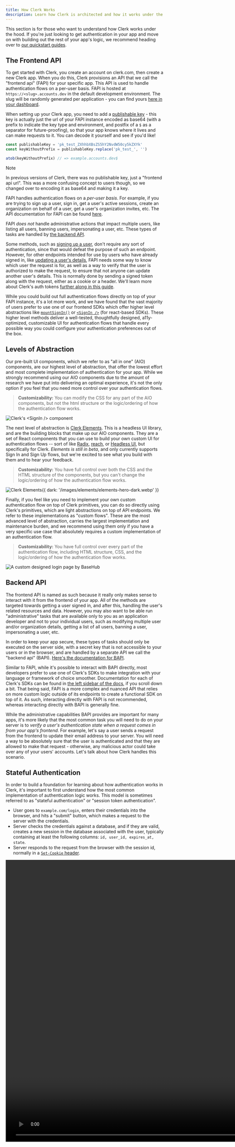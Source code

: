 ```yaml
---
title: How Clerk Works
description: Learn how Clerk is architected and how it works under the hood.
---
```


This section is for those who want to understand how Clerk works under the hood. If you're just looking to get authentication in your app and move on with building out the rest of your app's logic, we recommend heading over to [our quickstart guides](/docs/quickstarts/overview).

## The Frontend API

To get started with Clerk, you create an account on clerk.com, then create a new Clerk app. When you do this, Clerk provisions an API that we call the "frontend api" (FAPI) for your specific app. This API is used to handle authentication flows on a per-user basis. FAPI is hosted at `https://<slug>.accounts.dev` in the default development environment. The slug will be randomly generated per application - you can find yours [here in your dashboard](https://dashboard.clerk.com/last-active?path=domains).

When setting up your Clerk app, you need to add a [publishable key](/docs/deployments/clerk-environment-variables#clerk-publishable-and-secret-keys) - this key is actually just the url of your FAPI instance encoded as base64 (with a prefix to indicate the key type and environment, and postfix of a `$` as a separator for future-proofing), so that your app knows where it lives and can make requests to it. You can decode it yourself and see if you'd like!

```js
const publishableKey = 'pk_test_ZXhhbXBsZS5hY2NvdW50cy5kZXYk'
const keyWithoutPrefix = publishableKey.replace('pk_test_', '')

atob(keyWithoutPrefix) // => example.accounts.dev$
```

> [!NOTE]
> In previous versions of Clerk, there was no publishable key, just a "frontend api url". This was a more confusing concept to users though, so we changed over to encoding it as base64 and making it a key.

FAPI handles authentication flows on a _per-user basis_. For example, if you are trying to sign up a user, sign in, get a user's active sessions, create an organization on behalf of a user, get a user's organization invites, etc. The API documentation for FAPI can be found [here](https://clerk.com/docs/reference/frontend-api).

FAPI _does not_ handle administrative actions that impact multiple users, like listing all users, banning users, impersonating a user, etc. These types of tasks are handled by [the backend API](#backend-api).

Some methods, such as [signing up a user](https://clerk.com/docs/reference/frontend-api/tag/Sign-Ups#operation/createSignUps), don't require any sort of authentication, since that would defeat the purpose of such an endpoint. However, for other endpoints intended for use by users who have already signed in, like [updating a user's details](https://clerk.com/docs/reference/frontend-api/tag/User#operation/patchUser), FAPI needs some way to know which user the request is for, as well as a way to verify that the user is authorized to make the request, to ensure that not anyone can update another user's details. This is normally done by sending a signed token along with the request, either as a cookie or a header. We'll learn more about Clerk's auth tokens [further along in this guide](#stateful-authentication).

While you could build out full authentication flows directly on top of your FAPI instance, it's a lot more work, and we have found that the vast majority of users prefer to use one of our frontend SDKs which offer higher level abstractions like [`mountSignIn()`](/docs/components/authentication/sign-in#mount-sign-in) or [`<SignIn />`](/docs/components/authentication/sign-in) (for react-based SDKs). These higher level methods deliver a well-tested, thoughtfully designed, a11y-optimized, customizable UI for authentication flows that handle every possible way you could configure your authentication preferences out of the box.

## Levels of Abstraction

Our pre-built UI components, which we refer to as "all in one" (AIO) components, are our highest level of abstraction, that offer the lowest effort and most complete implementation of authentication for your app. While we strongly recommend using our AIO components due to the amount of research we have put into delivering an optimal experience, it's not the only option if you feel that you need more control over your authentication flows.

> **Customizability:** You can modify the CSS for any part of the AIO components, but not the html structure or the logic/ordering of how the authentication flow works.

![Clerk's \<SignIn /> component](/docs/images/ui-components/sign-in.svg)

The next level of abstraction is [Clerk Elements](/docs/customization/elements/overview). This is a headless UI library, and are the building blocks that make up our AIO components. They are a set of React components that you can use to build your own custom UI for authentication flows -- sort of like [Radix](https://www.radix-ui.com), [reach](https://reach.tech), or [Headless UI](https://headlessui.com), but specifically for Clerk. _Elements is still in beta_, and only currently supports Sign In and Sign Up flows, but we're excited to see what you build with them and to hear your feedback.

> **Customizability:** You have full control over both the CSS and the HTML structure of the components, but you can't change the logic/ordering of how the authentication flow works.

![Clerk Elements](/images/elements/elements-hero-light.webp){{ dark: '/images/elements/elements-hero-dark.webp' }}

Finally, if you feel like you need to implement your own custom authentication flow on top of Clerk primitives, you can do so directly using Clerk's primitives, which are light abstractions on top of API endpoints. We refer to these implementations as "custom flows". These are the most advanced level of abstraction, carries the largest implementation and maintenance burden, and we recommend using them only if you have a very specific use case that absolutely requires a custom implementation of an authentication flow.

> **Customizability:** You have full control over every part of the authentication flow, including HTML structure, CSS, and the logic/ordering of how the authentication flow works.

![A custom designed login page by BaseHub](/images/how-clerk-works/basehub-login.png)

## Backend API

The frontend API is named as such because it really only makes sense to interact with it from the frontend of your app. All of the methods are targeted towards getting a user signed in, and after this, handling the user's related resources and data. However, you may also want to be able run "administrative" tasks that are available only to you as an application developer and not to your individual users, such as modifying multiple user and/or organization details, getting a list of all users, banning a user, impersonating a user, etc.

In order to keep your app secure, these types of tasks should only be executed on the server side, with a secret key that is not accessible to your users or in the browser, and are handled by a separate API we call the "backend api" (BAPI). [Here's the documentation for BAPI](https://clerk.com/docs/reference/backend-api).

Similar to FAPI, while it's possible to interact with BAPI directly, most developers prefer to use one of Clerk's SDKs to make integration with your language or framework of choice smoother. Documentation for each of Clerk's SDKs can be found in [the left sidebar of the docs](https://clerk.com/docs), if you scroll down a bit. That being said, FAPI is a more complex and nuanced API that relies on more custom logic outside of its endpoints to create a functional SDK on top of it. As such, interacting directly with FAPI is not recommended, whereas interacting directly with BAPI is generally fine.

While the administrative capabilities BAPI provides are important for many apps, it's more likely that the most common task you will need to do on your server is to _verify a user's authentication state when a request comes in from your app's frontend_. For example, let's say a user sends a request from the frontend to update their email address to your server. You will need a way to be absolutely sure that the user is authenticated and that they are allowed to make that request - otherwise, any malicious actor could take over any of your users' accounts. Let's talk about how Clerk handles this scenario.

## Stateful Authentication

In order to build a foundation for learning about how authentication works in Clerk, it's important to first understand how the most common implementation of authentication logic works. This model is sometimes referred to as "stateful authentication" or "session token authentication".

- User goes to `example.com/login`, enters their credentials into the browser, and hits a "submit" button, which makes a request to the server with the credentials.
- Server checks the credentials against a database, and if they are valid, creates a new session in the database associated with the user, typically containing at least the following columns: `id, user_id, expires_at, state`.
- Server responds to the request from the browser with the session id, normally in a [`Set-Cookie` header](https://developer.mozilla.org/en-US/docs/Web/HTTP/Headers/Set-Cookie).

<Video src="/docs/images/how-clerk-works/stateful-auth.mp4" width="1600" height="900" autoPlay muted loop playsInline />

- The next time the browser sends a request to the server, it sends the cookie containing the session id. The server can then look up the session id in the database to verify that the user has a valid session, and get back the user id, which can be used to look up the user's data.

<Video src="/docs/images/how-clerk-works/stateful-auth-2.mp4" loop autoPlay muted />

> [!NOTE]
> You may wonder, what happens if an attacker gets their hands on your session id? Generally, the answer here is that you're in trouble - if an attacker gets your session ID, they can log in as you. For this reason, using [https](https://developer.mozilla.org/en-US/docs/Glossary/HTTPS) (ensures attacker can't [sniff it](https://en.wikipedia.org/wiki/Sniffing_attack)) and ensuring the cookie is [set as `HttpOnly`](https://developer.mozilla.org/en-US/docs/Web/HTTP/Headers/Set-Cookie#httponly) (ensures attacker can't get it via remote javascript execution) are best practices.

This is a perfectly reasonable authentication model and works great for most apps. It's also very simple to understand and implement. Additionally, since it checks the database for _every request_ requiring authentication, sessions can be instantly revoked if needed (set state to `revoked` and add a check in server logic). However, it does add latency to every request due to this extra database lookup, and can be a bit more difficult to scale as you start to shard out your database.

## Stateless Authentication

There is another authentication model, referred to as "stateless" authentication, which mitigates the two downsides of stateful authentication, but introduces its own downsides as a result. Stateless authentication works as follows:

- User goes to `example.com/login`, enters their credentials into the browser, and hits a "submit" button, which makes a request to the server with the credentials.
- Server checks the credentials against a database, and if they are valid, creates a [signed token](/docs/how-clerk-works/tokens-signatures) containing some basic user data such as the user id.
- Server responds to the request from the browser with the token, normally in a [`Set-Cookie` header](https://developer.mozilla.org/en-US/docs/Web/HTTP/Headers/Set-Cookie).

<Video src="/docs/images/how-clerk-works/stateless-auth.mp4" loop autoPlay muted />

- The next time the browser sends a request to the server, it sends the cookie containing the token. The server can then verify the signature of the token to ensure that it's valid, and utilize the user id contained within the token to look up the user's data.

<Video src="/docs/images/how-clerk-works/stateless-auth-2.mp4" loop autoPlay muted />

This model is substantially more complex to implement, but has a number of advantages. The primary advantage is that it eliminates the additional database lookup latency from the stateful model. It also eliminates any scaling issues due to the elimination of the database lookup. It doesn't come without downsides though. Aside from the additional implementation complexity (which isn't a downside for you if you're using Clerk, since we handle that for you), is the fact that **JWTs cannot be revoked**, since they never "phone home".

This means that if you need to revoke a user's session, you'd need to either wait until the JWT expires on its own, or change your signing keys, which would sign out all your users. Even if you do this, if the public key is cached within the implementing app, which is standard practice, the revocation wouldn't take effect until the cache expires.

This is a substantial downside, as it puts you in a tough spot as a developer if you have a security issue of any sort that requires revoking any user's session.

## Clerk's authentication model

Clerk's authentication model is a hybrid of the stateful and stateless models. It almost entirely eliminates the JWT expiration downside of the stateless model, at the cost of adding a substantial amount of extra complexity to the implementation on Clerk's side. For a developer implementing Clerk, this is all upside since this complexity is handled internally by Clerk's software engineers. It's the exact same flow when signing in as the stateless flow, except that the signed token issued is **set to expire every 60 seconds**. Here are the steps

- User goes to `example.com/login`, enters their credentials into the browser, and hits a "submit" button, which makes a request to the server with the credentials.
- Server checks the credentials against a database, and if they are valid, creates a session in the database and a [signed token](/docs/how-clerk-works/tokens-signatures) containing some basic user data such as the user id. Notably, this token expires after **one minute**.
- Server responds to the request from the browser with the token, normally in a [`Set-Cookie` header](https://developer.mozilla.org/en-US/docs/Web/HTTP/Headers/Set-Cookie).

<Video src="/docs/images/how-clerk-works/hybrid-auth.mp4" loop autoPlay muted />

- And just like stateless auth, the next time the browser sends a request to the server, it sends the cookie containing the token. The server can then verify the signature of the token to ensure that it's valid, and utilize the user id contained within the token to look up the user's data.

<Video src="/docs/images/how-clerk-works/hybrid-auth-2.mp4" loop autoPlay muted />

So far, this is the same as stateless auth, with the only difference being the short expiration time of the session token. Normally with stateless auth, the token's expiration is set to the session lifetime (normally a week or a month), so if the token expires, it means the session has expired and the user needs to sign in again. You have likely experienced this on many apps you have used, that every once in a while you need to re-authenticate naturally. In fact, Chrome has a limit to how long a cookie can exist (400 days at time of writing), after which users will be automatically signed out regardless of whether the app developer has set a longer session lifetime than that. Limiting session lifetime is [generally considered an important security practice](https://www.pingidentity.com/en/resources/blog/post/session-management.html#rte-33a93a79-b461-4b8e-9b7b-5b10a2777b70), and this is standard behavior for authentication.

The problem with this is that since tokens can't be revoked, if a token is compromised, the attacker has the entirety of the session lifetime to be able to take over the user's account. This will be several days at least on average, if not several weeks. Clerk's model mitigates this issue by setting an extremely short session token lifetime of just a minute. Normally, a Clerk token will have already expired before an attacker gets the chance to even try to use it. This is great for security, but it does create a complication in the authentication flow, in that **it decouples token expiration from session lifetime**.

<Video src="/docs/images/how-clerk-works/invalidation.mp4" loop autoPlay muted />

Remember that normally with stateless authentication, when the token expires, it means the user needs to sign in again. With Clerk's model, this is not the case - forcing a user to re-authenticate every minute would be absurd. In order to make this change work, Clerk introduces a new "token refresh" flow that runs in the background that is responsible for refreshing the token every minute.

In Clerk's frontend SDKs, this refresh flow runs on a timer that runs every 50 seconds, allowing 10 seconds for network latency. This ensures that the token is always valid while the user is actively using the application. The [`/client/sessions/<id>/tokens` endpoint](https://clerk.com/docs/reference/frontend-api/tag/Sessions#operation/createSessionToken) from FAPI is used for this. If you open the network tab in your browser's developer tools on a Clerk application, you will see this request being sent, and a session token being returned in the response.

<Video src="/docs/images/how-clerk-works/renewal.mp4" loop autoPlay muted />

## Clerk's cookies & tokens in detail

> [!TIP]
> To understand Clerk's architecture, it's important to have a solid foundational understanding of how browser cookies work at a detailed level. If you feel confident about your knowledge of cookies and their properties, read on. If not, [check out our cookies guide](/docs/how-clerk-works/cookies) first!

You may be wondering, if the session token is only valid for a minute, how does Clerk know how long your entire session lifetime is? In order to make this work, Clerk generates **two different tokens** which we call the "client token" and the "session token". Let's break down each of these tokens and how they are configured as cookies for context. We'll start with the client token.

- **Cookie name:** `__client`
- **Contents:** A Clerk-signed JWT containing a `session_id` and a `rotating_token`. The rotating token is used to prevent [session fixation attacks](https://clerk.com/docs/security/fixation-protection), and rotates any time a sign in flow occurs across any device.
- **Domain:** Set on your FAPI domain (`clerk.example.com` or `<slug>.accounts.dev`), rather than on your app domain. This is a security measure - for example if your app logs are leaked, they wouldn't contain client token values, since it's scoped to a different domain.
- **Expiration:** Set to your session lifetime, which is 7 days by default, but can be configured in the Clerk dashboard.
- **HttpOnly:** Yes
- **SameSite:** Lax

When you sign in to Clerk, a client token will be created and set as a cookie if there isn't already one present. If there is one already, the rotating token will update. As long as the client token is valid, Clerk can be confident that the user is authenticated, and will generate a short-lived session token to be returned directly to the application. More details about the session token:

- **Cookie name:** `__session`
- **Contents:** A Clerk-signed JWT containing [a set of default claims](/docs/backend-requests/resources/session-tokens#default-session-claims), which can also be customized to include additional claims via the Clerk dashboard.
- **Domain:** Set on your application's domain directly, scoped strictly so it cannot be shared across subdomains. This is done for security, to prevent a security issue on a different app on a different subdomain from being able to take over your users' accounts. If you need to send the session token value across subdomain boundaries (like from `example.com` to `api.example.com`), you can [put the token in a request header instead](/docs/backend-requests/making/cross-origin).
- **Expiration:** 60 seconds
- **HttpOnly:** No - must be able to be accessed by client-side SDKs
- **SameSite:** Lax

The logistics of how these cookies are set and managed are handled by Clerk's frontend SDKs, as many of the details can't be handled purely by an API endpoint response. For this reason, we strongly recommend using one of Clerk'said frontend SDKs to implement authentication flows in general.

With this setup complete, when your app makes a request from the frontend to your backend, if the backend is on the same origin, the `__session` cookie will be sent along with the request. Your backend can then [verify the signature](/docs/backend-requests/handling/manual-jwt) of the session token to ensure it's valid, and utilize the user id contained within the token to take any actions on behalf of the user that are necessary.

## The Handshake

There is one more complication introduced to the architecture by the short-expiration session tokens. Imagine the following scenario: Your user signs in to your application, then closes the tab. Five minutes later, they open a new tab and go to your application again. At this point, your session token will have expired, since the refresh timer can't run while the application is closed. At this point, Clerk needs to figure out if the user is still authenticated, and if so, get a new session token.

If your app is client-rendered, Clerk's frontend SDK can simply make a request to FAPI, which can check the client token to see if it's still valid. If it is, it can return a new session token. If it's not, Clerk will redirect the user to the sign in flow, and the user will be prompted to sign in again.

However, if your app is server-rendered, making a request to FAPI would not include the client cookie, since cookies are stored in the browser and this would be a server-to-server request. In this case, Clerk will run a flow we call "handshake", in which we return a redirect to the browser that sends it to FAPI. This is now server -> browser -> fapi request, and therefore includes the client cookie, so FAPI is able to verify the user's auth state and issue a new session token securely.

{/*
  Future sections to add
  - the anatomy of clerk's sign up and sign in flows
  - subdomain session sharing
  - satellite domains
*/}
